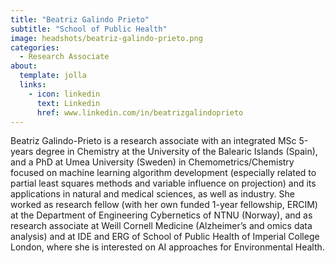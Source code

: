 ```yaml
---
title: "Beatriz Galindo Prieto"
subtitle: "School of Public Health"
image: headshots/beatriz-galindo-prieto.png
categories:
  - Research Associate
about:
  template: jolla
  links:
    - icon: linkedin
      text: Linkedin
      href: www.linkedin.com/in/beatrizgalindoprieto
---
```


Beatriz Galindo-Prieto is a research associate with an integrated MSc 5-years degree in Chemistry at the University of the Balearic Islands (Spain), and a PhD at Umea University (Sweden) in Chemometrics/Chemistry focused on machine learning algorithm development (especially related to partial least squares methods and variable influence on projection) and its applications in natural and medical sciences, as well as industry. She worked as research fellow (with her own funded 1-year fellowship, ERCIM) at the Department of Engineering Cybernetics of NTNU (Norway), and as research associate at Weill Cornell Medicine (Alzheimer's and omics data analysis) and at IDE and ERG of School of Public Health of Imperial College London, where she is interested on AI approaches for Environmental Health. 
